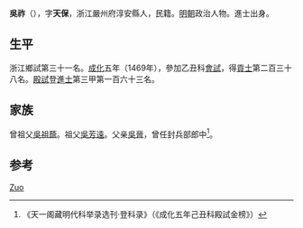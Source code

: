 {{Otheruses|other=名为吴天保的其他人物|吴天保}}

'''吳祚'''（{{bd|1440年||？}}），字'''天保'''，浙江嚴州府淳安縣人，民籍。[[明朝|明朝]]政治人物。進士出身。

== 生平 ==
浙江鄉試第三十一名。[[成化|成化]]五年（1469年），參加乙丑科[[會試|會試]]，得[[貢士|貢士]]第二百三十八名。[[殿試|殿試]]登[[進士|進士]]第三甲第一百六十三名。

== 家族 ==
曾祖父[[吳祖蔭|吳祖蔭]]。祖父[[吳芳遠|吳芳遠]]。父亲[[吳晉|吳晉]]，曾任封兵部郎中<ref>《天一阁藏明代科举录选刊·登科录》（《成化五年己丑科殿試金榜》）</ref>。

==参考==
{{reflist}}

{{成化五年己丑科殿試金榜}}

{{Authority control}}

{{DEFAULTSORT:Wu}}
[[Category:吴姓|Zuo]]


{{明朝人物小作品}}